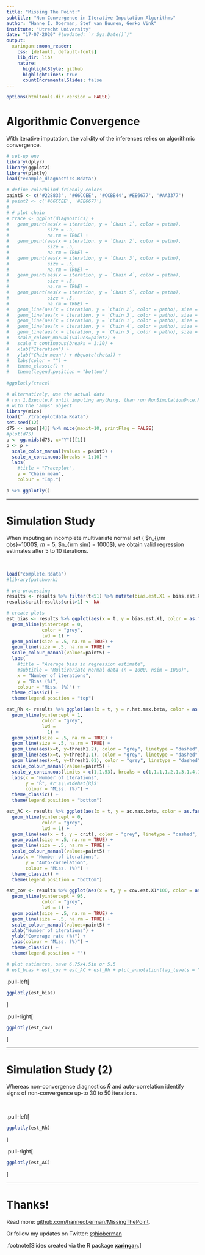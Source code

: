```yaml
---
title: "Missing The Point:"
subtitle: "Non-Convergence in Iterative Imputation Algorithms"
author: "Hanne I. Oberman, Stef van Buuren, Gerko Vink"
institute: "Utrecht University"
date: "17-07-2020" #(updated: `r Sys.Date()`)"
output:
  xaringan::moon_reader:
    css: [default, default-fonts]
    lib_dir: libs
    nature:
      highlightStyle: github
      highlightLines: true
      countIncrementalSlides: false
---
```



```r
options(htmltools.dir.version = FALSE)
```


# Algorithmic Convergence

With iterative imputation, the validity of the inferences relies on algorithmic convergence.

```r
# set-up env
library(dplyr)
library(ggplot2)
library(plotly)
load("example_diagnostics.Rdata")

# define colorblind friendly colors
paint5 <- c('#228833', '#66CCEE', '#CCBB44','#EE6677', '#AA3377')
# paint2 <- c('#66CCEE', '#EE6677')
# 
# # plot chain
# trace <- ggplot(diagnostics) +
#   geom_point(aes(x = iteration, y = `Chain 1`, color = patho),
#              size = .5,
#              na.rm = TRUE) +
#   geom_point(aes(x = iteration, y = `Chain 2`, color = patho),
#              size = .5,
#              na.rm = TRUE) +
#   geom_point(aes(x = iteration, y = `Chain 3`, color = patho),
#              size = .5,
#              na.rm = TRUE) +
#   geom_point(aes(x = iteration, y = `Chain 4`, color = patho),
#              size = .5,
#              na.rm = TRUE) +
#   geom_point(aes(x = iteration, y = `Chain 5`, color = patho),
#              size = .5,
#              na.rm = TRUE) +
#   geom_line(aes(x = iteration, y = `Chain 2`, color = patho), size = .5, na.rm = TRUE) +
#   geom_line(aes(x = iteration, y = `Chain 3`, color = patho), size = .5, na.rm = TRUE) +
#   geom_line(aes(x = iteration, y = `Chain 1`, color = patho), size = .5, na.rm = TRUE) +
#   geom_line(aes(x = iteration, y = `Chain 4`, color = patho), size = .5, na.rm = TRUE) +
#   geom_line(aes(x = iteration, y = `Chain 5`, color = patho), size = .5, na.rm = TRUE) +
#   scale_colour_manual(values=paint2) +
#   scale_x_continuous(breaks = 1:10) +
#   xlab("Iteration") +
#   ylab("Chain mean") + #bquote(theta)) +
#   labs(color = "") + 
#   theme_classic() +
#   theme(legend.position = "bottom")
  
#ggplotly(trace)

# alternatively, use the actual data
# run 1.Execute.R until imputing anything, than run RunSimulationOnce.R until after amputing the data
# with the 'amps' object
library(mice)
load("../traceplotdata.Rdata")
set.seed(12)
d75 <- amps[[4]] %>% mice(maxit=10, printFlag = FALSE)
#plot(d75)
p <- gg.mids(d75, x="Y")[[1]] 
p <- p + 
  scale_color_manual(values = paint5) + 
  scale_x_continuous(breaks = 1:10) + 
  labs(
    #title = "Traceplot", 
    y = "Chain mean", 
    colour = "Imp.")

p %>% ggplotly()
```

---

# Simulation Study

When imputing an incomplete multivariate normal set ( $n_{\rm obs}=1000$, $m=5$, $n_{\rm sim} = 1000$), we obtain valid regression estimates after 5 to 10 iterations. <!-- Multivariate normal set ( $n = 1000$ ), 'amputed' with a varying proportion of incomplete cases, and 'imputed' with a varying number of iterations. Depicted are the bias and coverage rate of an estimated regression coefficient ( $n_{\rm sim} = 1000$ ). -->

<br>

```r
load("complete.Rdata") 
#library(patchwork) 

# pre-processing
results <- results %>% filter(t<51) %>% mutate(bias.est.X1 = bias.est.X1/.0206) %>% mutate(crit = qnorm((1 + .95) / 2) / sqrt(t), thresh1.01 = 1.01, thresh1.1 = 1.1, thresh1.2 = 1.2)
results$crit[results$crit>1] <- NA

# create plots
est_bias <- results %>% ggplot(aes(x = t, y = bias.est.X1, color = as.factor(p*100))) +
  geom_hline(yintercept = 0,
             color = "grey",
             lwd = 1) +
  geom_point(size = .5, na.rm = TRUE) +
  geom_line(size = .5, na.rm = TRUE) +
  scale_colour_manual(values=paint5) +
  labs(
    #title = "Average bias in regression estimate", 
    #subtitle = "Multivariate normal data (n = 1000, nsim = 1000)", 
    x = "Number of iterations", 
    y = "Bias (%)", 
    colour = "Miss. (%)") +
  theme_classic() +
  theme(legend.position = "top")

est_Rh <- results %>% ggplot(aes(x = t, y = r.hat.max.beta, color = as.factor(p*100))) +
  geom_hline(yintercept = 1,
             color = "grey",
             lwd = 
               1) +
  geom_point(size = .5, na.rm = TRUE) +
  geom_line(size = .5, na.rm = TRUE) +
  geom_line(aes(x=t, y=thresh1.2), color = "grey", linetype = "dashed", size = .25, na.rm = TRUE) +
  geom_line(aes(x=t, y=thresh1.1), color = "grey", linetype = "dashed", size = .25, na.rm = TRUE) +
  geom_line(aes(x=t, y=thresh1.01), color = "grey", linetype = "dashed", size = .25, na.rm = TRUE) +
  scale_colour_manual(values=paint5) +
  scale_y_continuous(limits = c(1,1.53), breaks = c(1,1.1,1.2,1.3,1.4,1.5)) +
  labs(x = "Number of iterations", 
       y = "Ř", #r'$\\widehat{R}$'
       colour = "Miss. (%)") +
  theme_classic() +
  theme(legend.position = "bottom")

est_AC <- results %>% ggplot(aes(x = t, y = ac.max.beta, color = as.factor(p*100))) +
  geom_hline(yintercept = 0,
             color = "grey",
             lwd = 1) +
  geom_line(aes(x = t, y = crit), color = "grey", linetype = "dashed", size = .25, na.rm = TRUE) + 
  geom_point(size = .5, na.rm = TRUE) +
  geom_line(size = .5, na.rm = TRUE) +
  scale_colour_manual(values=paint5) +
  labs(x = "Number of iterations",
       y = "Auto-correlation",
       colour = "Miss. (%)") +
  theme_classic() +
  theme(legend.position = "bottom")

est_cov <- results %>% ggplot(aes(x = t, y = cov.est.X1*100, color = as.factor(p*100))) +
  geom_hline(yintercept = 95,
             color = "grey",
             lwd = 1) +
  geom_point(size = .5, na.rm = TRUE) +
  geom_line(size = .5, na.rm = TRUE) +
  scale_colour_manual(values=paint5) +
  xlab("Number of iterations") +
  ylab("Coverage rate (%)") +
  labs(colour = "Miss. (%)") +
  theme_classic() +
  theme(legend.position = "") 

# plot estimates, save 6.75x4.5in or 5.5
# est_bias + est_cov + est_AC + est_Rh + plot_annotation(tag_levels = "A", tag_suffix = ".") + plot_layout(ncol = 2, guides = "collect")

```

.pull-left[
```r
ggplotly(est_bias)
```
]

.pull-right[
```r
ggplotly(est_cov)
```
]

---

# Simulation Study (2)

Whereas non-convergence diagnostics $\widehat{R}$ and auto-correlation identify signs of non-convergence up-to 30 to 50 iterations.

<br>

.pull-left[
```r
ggplotly(est_Rh)
```
]

.pull-right[
```r
ggplotly(est_AC)
```
]

---
# Thanks!

Read more: [github.com/hanneoberman/MissingThePoint](https://github.com/hanneoberman/MissingThePoint).

Or follow my updates on Twitter: [@hioberman](https://twitter.com/hioberman)

.footnote[Slides created via the R package [**xaringan**](https://github.com/yihui/xaringan).]

